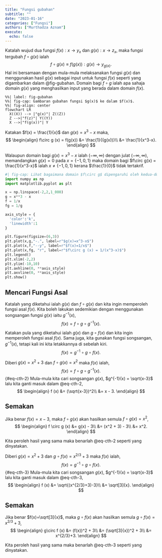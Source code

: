 ```yaml
---
title: "Fungsi gubahan"
subtitle: ""
date: "2023-01-16"
categories: ["Fungsi"]
authors: ["Murthadza Aznam"]
execute: 
  echo: false
---
```


Katalah wujud dua fungsi $f(x): x \rightarrow y_x$ dan $g(x): x \rightarrow z_x$, maka fungsi tergubah $f\circ g(x)$ ialah
$$
  f\circ g (x) \equiv f(g(x)): g(x) \rightarrow y_{g(x)}.
$$
Hal ini bersamaan dengan mula-mula melaksanakan fungsi $g(x)$ dan menggunakan hasil $g(x)$ sebagai input untuk fungsi $f(x)$ seperti yang digambarkan dalam @fig-gubahan.
Domain bagi $f\circ g$ ialah apa sahaja domain $g(x)$ yang menghasilkan input yang berada dalam domain $f(x)$.

```mermaid
%%| label: fig-gubahan
%%| fig-cap: Gambaran gubahan fungsi $g(x)$ ke dalam $f(x)$.
%%| fig-align: center
flowchart LR
  X((X)) --> |"g(x)"| Z((Z))
  Z -->|"f(z)"| Y((Y))
  X -->|"f(g(x))"| Y
```


:::{#exm-gubahan}
Katakan $f(x) = \frac{1}{x}$ dan $g(x) = x^3 - x$ maka,
$$
\begin{align}
  f\circ g (x) = f(g(x))  &= \frac{1}{(g(x))}\\
                      &= \frac{1}{x^3-x}.
\end{align}
$$

Walaupun domain bagi $g(x) = x^3-x$ ialah $(-\infty, \infty)$ dengan julat $(-\infty, \infty)$, memandangkan $g(x) = 0$ pada $x=\{-1,0,1\}$ maka domain bagi $f\circ g(x) = \frac{1}{x^3-x}$ ialah $x \neq \{-1,0,1\}$ kerana $\frac{1}{0}$ tidak tertakrif.

<!-- TODO Handle asymptotes -->
```python
#| fig-cap: Lihat bagaimana domain $f\circ g$ dipengaruhi oleh kedua-dua $f$ dan $g$. (Aku belum ada cara nak uruskan asimptot pada $x=\{-1,0,1\}$ jadi andaikan sahaja garis di situ tidak wujud.)
import numpy as np
import matplotlib.pyplot as plt

x = np.linspace(-2,2,1_000)
g = x**3 - x
f = 1/x
fg = 1/g

axis_style = {
  'color':'k',
  'linewidth':1
}

plt.figure(figsize=(6,3))
plt.plot(x,g,"-.", label=r"$g(x)=x^3-x$")
plt.plot(x,f,"--y", label=r"$f(x)=1/x$")
plt.plot(x,fg, "r", label=r"$f\circ g (x) = 1/(x^3-x)$")
plt.legend()
plt.xlim(-2,2)
plt.ylim(-10,10)
plt.axhline(0, **axis_style)
plt.axvline(0, **axis_style)
plt.show()
```
:::

## Mencari Fungsi Asal

Katalah yang diketahui ialah $g(x)$ dan $f\circ g (x)$ dan kita ingin memperoleh fungsi asal $f(x)$.
Kita boleh lakukan sedemikian dengan menggunakan songsangan fungsi $g(x)$ iaitu $g^{-1}(x)$,
$$
  f(x) = f\circ g \circ g^{-1} (x).
$$

Katakan pula yang diketahui ialah $g(x)$ dan $g\circ f(x)$ dan kita ingin memperoleh fungsi asal $f(x)$.
Sama juga, kita gunakan fungsi songsangan, $g^{-1}(x)$, tetapi kali ini kita letakkannya di sebelah kiri.
$$
  f(x) = g^{-1}\circ g \circ f (x).
$$

::::{#exm-perolehan-f-dari-fg}
Diberi $g(x)=x^2+3$ dan $f\circ g(x)=x^2$ maka $f(x)$ ialah,
$$
  f (x) = f\circ g \circ g^{-1} (x).
$${#eq-cth-2}
Mula-mula kita cari songsangan $g(x)$, $g^{-1}(x) = \sqrt{x-3}$ lalu kita ganti masuk dalam @eq-cth-2,
$$
\begin{align}
  f (x) &= (\sqrt{x-3})^2\\
        &= x - 3.
\end{align}
$$

:::{.proof} 
## Semakan
Jika benar $f(x)=x-3$, maka $f\circ g (x)$ akan hasilkan semula $f\circ g(x)=x^2$,
$$
\begin{align}
  f \circ g (x) &= g(x) - 3\\
                &= (x^2 + 3) - 3\\
                &= x^2.
\end{align}
$$

Kita peroleh hasil yang sama maka benarlah @eq-cth-2 seperti yang dinyatakan.
:::
::::

::::{#exm-perolehan-f-dari-gf}
Diberi $g(x)=x^2+3$ dan $g\circ f(x)=x^{2/3}+3$ maka $f(x)$ ialah,
$$
  f (x) = g^{-1}\circ g\circ f (x).
$${#eq-cth-3}
Mula-mula kita cari songsangan $g(x)$, $g^{-1}(x) = \sqrt{x-3}$ lalu kita ganti masuk dalam @eq-cth-3,
$$
\begin{align}
  f (x) &= \sqrt{(x^{2/3}+3)-3}\\
        &= \sqrt[3]{x}.
\end{align}
$$

:::{.proof} 
## Semakan
Jika benar $f(x)=\sqrt[3]{x}$, maka $g\circ f (x)$ akan hasilkan semula $g\circ f(x)=x^{2/3}+3$,
$$
\begin{align}
  g\circ f (x) &= (f(x))^2 + 3\\
                &= (\sqrt[3]{x})^2 + 3\\
                &= x^{2/3}+3.
\end{align}
$$

Kita peroleh hasil yang sama maka benarlah @eq-cth-3 seperti yang dinyatakan.
:::
::::
